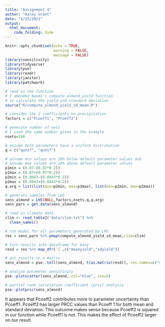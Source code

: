 ```yaml
---
title: "Assignment 4"
author: "Haley Grant"
date: "4/25/2021"
output: 
  html_document:
    code_folding: hide
---
```


```r
knitr::opts_chunk$set(echo = TRUE,
                      warning = FALSE,
                      message = FALSE)
library(sensitivity)
library(tidyverse)
library(pse)
library(readr)
library(janitor)
library(patchwork)
```

```r
# read in the function
# I amended Naomi's compute_almond_yield function 
# to calculate the yield and standard deviation
source("R/compute_almond_yield_sd_mean.R")
```

```r
# consider the 2 coefficients on precipitation
factors = c("Pcoeff1", "Pcoeff2")

# generate number of sets
# I used the same number given in the example
nsets=100

# assume both parameters have a uniform distribution
q = c("qunif", "qunif")

# assume min values are 20% below default parameter values and 
# assume max values are 20% above default parameter values
p1min = (0.07-(0.07*0.2))
p1max = (0.07+(0.07*0.2))
p2min = (0.0043-(0.0043*0.2))
p2max = (0.0043+(0.0043*0.2))
q.arg = list(list(min=p2min, max=p1max), list(min=p2min, max=p2max))

# generate samples from LHS
sens_almond = LHS(NULL,factors,nsets,q,q.arg)
sens_pars = get.data(sens_almond)

# read in climate data
clim <- read_table2("data/clim.txt") %>% 
  clean_names()

# run model for all parameters generated by LHS
res = sens_pars %>% pmap(compute_almond_yield_sd_mean,clim=clim)

# turn results into dataframe for easy
resd = res %>% map_dfr(`[`,c("meanyield","sdyield"))

# put results in a matrix
sens_almond = pse::tell(sens_almond, t(as.matrix(resd)), res.names=c("meanyield","sdyield"))

# analyze parameter sensitivity
pse::plotscatter(sens_almond, col="blue", cex=5)

# partial rank correlation coefficient (prcc) analysis
pse::plotprcc(sens_almond)
```

It appears that Pcoeff2 contributes more to parameter uncertainty than Pcoeff1. Pcoeff2 has larger PRCC values than Pcoeff 1 for both mean and standard deviation. This outcome makes sense because Pcoeff2 is squared in our function while Pcoeff1 is not. This makes the effect of Pcoeff2 larger on our result.
